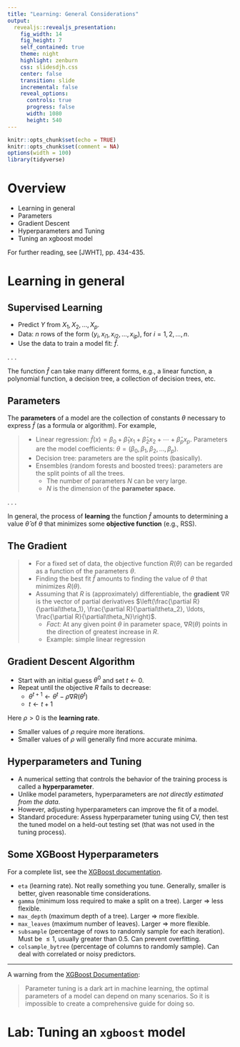 ```yaml
---
title: "Learning: General Considerations"
output: 
  revealjs::revealjs_presentation:
    fig_width: 14 
    fig_height: 7
    self_contained: true
    theme: night
    highlight: zenburn
    css: slidesdjh.css
    center: false
    transition: slide
    incremental: false
    reveal_options:
      controls: true
      progress: false
      width: 1080
      height: 540
---
```


```r
knitr::opts_chunk$set(echo = TRUE)
knitr::opts_chunk$set(comment = NA)
options(width = 100)
library(tidyverse)
```


# Overview

- Learning in general
- Parameters
- Gradient Descent
- Hyperparameters and Tuning
- Tuning an xgboost model

For further reading, see [JWHT], pp. 434-435.

# Learning in general

## Supervised Learning

- Predict $Y$ from $X_1, X_2, \ldots, X_p$.
- Data: $n$ rows of the form $(y_i, x_{i1}, x_{i2}, \ldots, x_{ip})$, for $i = 1, 2, \ldots,n$.
- Use the data to train a model fit: $\hat{f}$. 

. . . 

The function $\hat{f}$ can take many different forms, e.g., a linear function, a polynomial function, a decision tree, a collection of decision trees, etc.

## Parameters

The **parameters** of a model are the collection of constants $\theta$ necessary to express $\hat{f}$ (as a formula or algorithm). For example,

>- Linear regression: $\hat{f}(x) = \beta_0 + \hat\beta_1x_1 + \hat\beta_2x_2 + \cdots + \hat\beta_px_p$. Parameters are the model coefficients: $\theta = (\beta_0, \beta_1, \beta_2, \ldots, \beta_p)$.
>- Decision tree: parameters are the split points (basically).
>- Ensembles (random forests and boosted trees): parameters are the split points of all the trees.
>    - The number of parameters $N$ can be very large.
>    - $N$ is the dimension of the **parameter space.**

. . .

In general, the process of **learning** the function $\hat{f}$ amounts to determining a value $\hat\theta$ of $\theta$ that minimizes some **objective function** (e.g., RSS).

## The Gradient 

>- For a fixed set of data, the objective function $R(\theta)$ can be regarded as a function of the parameters $\theta$. 
>- Finding the best fit $\hat{f}$ amounts to finding the value of $\theta$ that minimizes $R(\theta)$.
>- Assuming that $R$ is (approximately) differentiable, the **gradient** $\nabla R$ is the vector of partial derivatives $\left(\frac{\partial R}{\partial\theta_1}, \frac{\partial R}{\partial\theta_2}, \ldots, \frac{\partial R}{\partial\theta_N}\right)$.
>    - *Fact:* At any given point $\theta$ in parameter space, $\nabla R(\theta)$ points in the direction of greatest increase in $R$.
>    - Example: simple linear regression

## Gradient Descent Algorithm

- Start with an initial guess $\theta^0$ and set $t \leftarrow 0$.
- Repeat until the objective $R$ fails to decrease:
    - $\theta^{t+1} \leftarrow \theta^t - \rho \nabla R(\theta^t)$
    - $t \leftarrow t+1$

Here $\rho > 0$ is the **learning rate**.

- Smaller values of $\rho$ require more iterations.
- Smaller values of $\rho$ will generally find more accurate minima.

## {data-background-image="images/gdesc.png" data-background-size="contain"}

## Hyperparameters and Tuning

- A numerical setting that controls the behavior of the training process is called a **hyperparameter**.
- Unlike model parameters, hyperparameters are *not directly estimated from the data*.
-    However, adjusting hyperparameters can improve the fit of a model.
-    Standard procedure: Assess hyperparameter tuning using CV, then test the tuned model on a held-out testing set (that was not used in the tuning process).

## Some XGBoost Hyperparameters

For a complete list, see the [XGBoost documentation](https://xgboost.readthedocs.io/en/stable/parameter.html).

- `eta` (learning rate). Not really something you tune. Generally, smaller is better, given reasonable time considerations.
- `gamma` (minimum loss required to make a split on a tree). Larger $\Rightarrow$ less flexible.
- `max_depth` (maximum depth of a tree). Larger $\Rightarrow$ more flexible.
- `max_leaves` (maximum number of leaves). Larger $\Rightarrow$ more flexible.
- `subsample` (percentage of rows to randomly sample for each iteration). Must be $\leq 1$, usually greater than 0.5. Can prevent overfitting.
- `colsample_bytree` (percentage of columns to randomly sample). Can deal with correlated or noisy predictors.

---

A warning from the [XGBoost Documentation](https://xgboost.readthedocs.io/en/stable/parameter.html):

> Parameter tuning is a dark art in machine learning, the optimal parameters of a model can depend on many scenarios. So it is impossible to create a comprehensive guide for doing so. 


# Lab: Tuning an `xgboost` model

